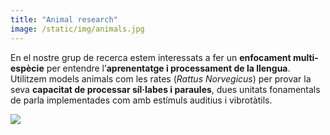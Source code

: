 ```yaml
---
title: "Animal research"
image: /static/img/animals.jpg
---
```


::: textbox
En el nostre grup de recerca estem interessats a fer un **enfocament multi-espècie** per entendre l'**aprenentatge i processament de la llengua**. Utilitzem models animals com les rates (*Rattus Norvegicus*) per provar la seva **capacitat de processar síl·labes i paraules**, dues unitats fonamentals de parla implementades com amb estímuls auditius i vibrotàtils.
:::


![](/static/img/animals.jpg)